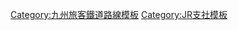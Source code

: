 {{Navbox
|name=九州旅客鐵道大分支社
|state=collapsed
|title=[[File:JR logo (kyushu).svg|25px]] {{link-ja|九州旅客鐵道大分支社|九州旅客鉄道大分支社}}
|titlestyle = border-left:solid 3em #ff0000; border-right:solid 3em #ff0000; background-color:#ddd;
|group1 = 路線
|list1 = [[日豐本線]] - [[久大本線]] - [[豐肥本線]]
|group2 = 車輛基地
|list2 = {{link-ja|大分鐵道事業部|大分鉄道事業部}}
}}<noinclude>
[[Category:九州旅客鐵道路線模板]]
[[Category:JR支社模板]]
</noinclude>